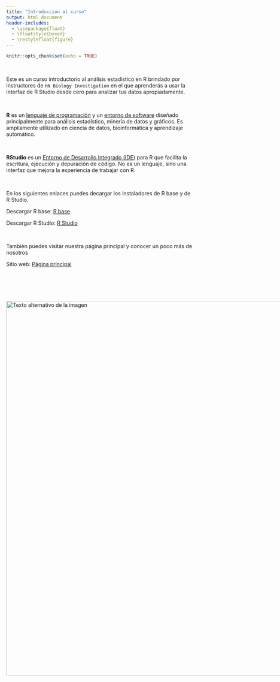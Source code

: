 ---
title: "Introducción al curso"
output: html_document
header-includes:
  - \usepackage{float}
  - \floatstyle{boxed}
  - \restylefloat{figure}
---


```{r setup, include=FALSE}
knitr::opts_chunk$set(echo = TRUE)
```

<br>

Este es un curso introductorio al análisis estadístico en R brindado por instructores de `HN Biology Investigation` en el que aprenderás a usar la interfaz de R Studio desde cero para analizar tus datos apropiadamente.

<br>

**R** es un <ins>lenguaje de programación</ins> y un <ins>entorno de software</ins> diseñado principalmente para análisis estadístico, minería de datos y gráficos. Es ampliamente utilizado en ciencia de datos, bioinformática y aprendizaje automático.

<br>

**RStudio** es un <ins>Entorno de Desarrollo Integrado (IDE)</ins> para R que facilita la escritura, ejecución y depuración de código. No es un lenguaje, sino una interfaz que mejora la experiencia de trabajar con R.

<br>

En los siguientes enlaces puedes decargar los instaladores de R base y de R Studio.


Descargar R base: [R base](https://cran.rstudio.com/)

Descargar R Studio: [R Studio](https://posit.co/download/rstudio-desktop/)

<br>

También puedes visitar nuestra página principal y conocer un poco más de nosotros

Sitio web: [Página principal](https://www.hnbiology.org/)


<br>

<br>

<div style="display:flex; align-items:center;">
  <img src="Imagenes/HNBI_LOGO2.jpeg" alt="Texto alternativo de la imagen" style="width:1000px;">
</div>